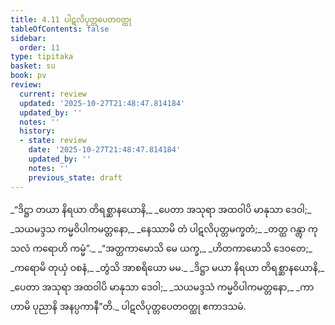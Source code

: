 ```yaml
---
title: 4.11 ပါဋလိပုတ္တပေတဝတ္ထု
tableOfContents: false
sidebar:
  order: 11
type: tipitaka
basket: su
book: pv
review:
  current: review
  updated: '2025-10-27T21:48:47.814184'
  updated_by: ''
  notes: ''
  history:
  - state: review
    date: '2025-10-27T21:48:47.814184'
    updated_by: ''
    notes: ''
    previous_state: draft
---
```



<ReviewStatus review={frontmatter.review} showDetails={true} />

<HypothesisAnnotation frontmatter={frontmatter} />

<DynamicBreadcrumb />

<Division number="793" book="pv" e="ch" v="19" p="215">

<Paragraph number="851" type="verses" book="pv">
_“ဒိဋ္ဌာ တယာ နိရယာ တိရစ္ဆာနယောနိ,_  
_ပေတာ အသုရာ အထဝါပိ မာနုသာ ဒေဝါ;_  
_သယမဒ္ဒသ ကမ္မဝိပါကမတ္တနော,_  
_နေဿာမိ တံ ပါဋလိပုတ္တမက္ခတံ;_  
_တတ္ထ ဂန္တွာ ကုသလံ ကရောဟိ ကမ္မံ”._  

</Paragraph>

</Division>
<Division number="794" book="pv" e="ch" v="19" p="215">

<Paragraph number="852" type="verses" book="pv">
_“အတ္ထကာမောသိ မေ ယက္ခ,_  
_ဟိတကာမောသိ ဒေဝတေ;_  
_ကရောမိ တုယှံ ဝစနံ,_  
_တွံသိ အာစရိယော မမ._  

</Paragraph>

</Division>
<Division number="795" book="pv" e="ch" v="19" p="215">

<Paragraph number="853" type="verses" book="pv">
_ဒိဋ္ဌာ မယာ နိရယာ တိရစ္ဆာနယောနိ,_  
_ပေတာ အသုရာ အထဝါပိ မာနုသာ ဒေဝါ;_  
_သယမဒ္ဒသံ ကမ္မဝိပါကမတ္တနော,_  
_ကာဟာမိ ပုညာနိ အနပ္ပကာနီ”တိ._  


</Paragraph>
</Division>

<Paragraph number="854" type="center" book="pv">
ပါဋလိပုတ္တပေတဝတ္ထု ဧကာဒသမံ.
</Paragraph>